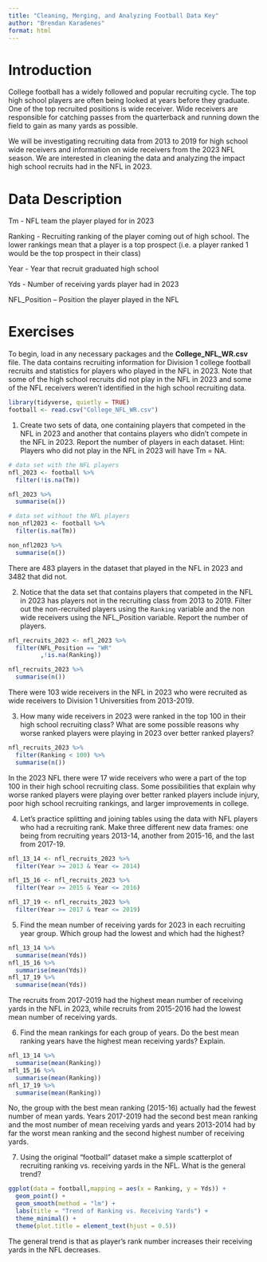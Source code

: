 ```yaml
---
title: "Cleaning, Merging, and Analyzing Football Data Key"
author: "Brendan Karadenes"
format: html
---
```


# Introduction

College football has a widely followed and popular recruiting cycle. The top high school players are often being looked at years before they graduate. One of the top recruited positions is wide receiver. Wide receivers are responsible for catching passes from the quarterback and running down the field to gain as many yards as possible. 

We will be investigating recruiting data from 2013 to 2019 for high school wide receivers and information on wide receivers from the 2023 NFL season. We are interested in cleaning the data and analyzing the impact high school recruits had in the NFL in 2023.

# Data Description

Tm - NFL team the player played for in 2023

Ranking - Recruiting ranking of the player coming out of high school. The lower rankings mean that a player is a top prospect (i.e. a player ranked 1 would be the top prospect in their class)

Year - Year that recruit graduated high school

Yds - Number of receiving yards player had in 2023

NFL_Position – Position the player played in the NFL

# Exercises

To begin, load in any necessary packages and the **College_NFL_WR.csv** file. The data contains recruiting information for Division 1 college football recruits and statistics for players who played in the NFL in 2023. Note that some of the high school recruits did not play in the NFL in 2023 and some of the NFL receivers weren't identified in the high school recruiting data.

```r
library(tidyverse, quietly = TRUE)
football <- read.csv("College_NFL_WR.csv")
```

1. Create two sets of data, one containing players that competed in the NFL in 2023 and another that contains players who didn't compete in the NFL in 2023. Report the number of players in each dataset. Hint: Players who did not play in the NFL in 2023 will have Tm = NA.  

```r
# data set with the NFL players
nfl_2023 <- football %>%
  filter(!is.na(Tm))

nfl_2023 %>%
  summarise(n())
```



```r
# data set without the NFL players
non_nfl2023 <- football %>%
  filter(is.na(Tm))

non_nfl2023 %>%
  summarise(n())
```

There are 483 players in the dataset that played in the NFL in 2023 and 3482 that did not.

2. Notice that the data set that contains players that competed in the NFL in 2023 has players not in the recruiting class from 2013 to 2019. Filter out the non-recruited players using the `Ranking` variable and the non wide receivers using the NFL_Position variable. Report the number of players.

```r
nfl_recruits_2023 <- nfl_2023 %>%
  filter(NFL_Position == "WR"
         ,!is.na(Ranking))

nfl_recruits_2023 %>%
  summarise(n())
```

There were 103 wide receivers in the NFL in 2023 who were recruited as wide receivers to Division 1 Universities from 2013-2019.

3. How many wide receivers in 2023 were ranked in the top 100 in their high school recruiting class? What are some possible reasons why worse ranked players were playing in 2023 over better ranked players?

```r
nfl_recruits_2023 %>%
  filter(Ranking < 100) %>%
  summarise(n())
```

In the 2023 NFL there were 17 wide receivers who were a part of the top 100 in their high school recruiting class. Some possibilities that explain why worse ranked players were playing over better ranked players include injury, poor high school recruiting rankings, and larger improvements in college.

4. Let's practice splitting and joining tables using the data with NFL players who had a recruiting rank. Make three different new data frames: one being from recruiting years 2013-14, another from 2015-16, and the last from 2017-19.

```r
nfl_13_14 <- nfl_recruits_2023 %>%
  filter(Year >= 2013 & Year <= 2014)
```

```r
nfl_15_16 <- nfl_recruits_2023 %>%
  filter(Year >= 2015 & Year <= 2016)
```

```r
nfl_17_19 <- nfl_recruits_2023 %>%
  filter(Year >= 2017 & Year <= 2019)
```

5. Find the mean number of receiving yards for 2023 in each recruiting year group. Which group had the lowest and which had the highest?

```r
nfl_13_14 %>%
  summarise(mean(Yds))
nfl_15_16 %>%
  summarise(mean(Yds))
nfl_17_19 %>%
  summarise(mean(Yds))
```

The recruits from 2017-2019 had the highest mean number of receiving yards in the NFL in 2023, while recruits from 2015-2016 had the lowest mean number of receiving yards.

6. Find the mean rankings for each group of years. Do the best mean ranking years have the highest mean receiving yards? Explain.

```r
nfl_13_14 %>%
  summarise(mean(Ranking))
nfl_15_16 %>%
  summarise(mean(Ranking))
nfl_17_19 %>%
  summarise(mean(Ranking))
```

No, the group with the best mean ranking (2015-16) actually had the fewest number of mean yards. Years 2017-2019 had the second best mean ranking and the most number of mean receiving yards and years 2013-2014 had by far the worst mean ranking and the second highest number of receiving yards.


7. Using the original "football" dataset make a simple scatterplot of recruiting ranking vs. receiving yards in the NFL. What is the general trend?

```r
ggplot(data = football,mapping = aes(x = Ranking, y = Yds)) +
  geom_point() +
  geom_smooth(method = "lm") +
  labs(title = "Trend of Ranking vs. Receiving Yards") +
  theme_minimal() +
  theme(plot.title = element_text(hjust = 0.5))
```

The general trend is that as player's rank number increases their receiving yards in the NFL decreases.
